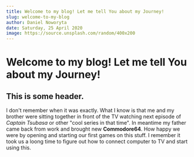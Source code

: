```yaml
---
title: Welcome to my blog! Let me tell You about my Journey!
slug: welcome-to-my-blog
author: Daniel Noworyta
date: Saturday, 25 April 2020
image: https://source.unsplash.com/random/400x200
---
```


# Welcome to my blog! Let me tell You about my Journey!

## This is some header.

I don't remember when it was exactly. What I know is that me and my brother were sitting together in front of the TV watching next episode of _Captain Tsubasa_ or other "cool series in that time". In meantime my father came back from work and brought new **Commodore64**. How happy we were by opening and starting our first games on this stuff. I remember it took us a loong time to figure out how to connect computer to TV and start using this.
